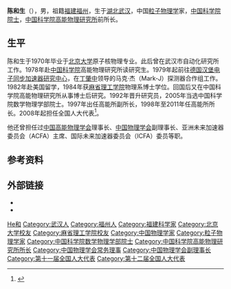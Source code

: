 '''陈和生'''（{{bd|1946年|8月|||catIdx=Chen陈}}），男，祖籍[[福建|福建]][[福州|福州]]，生于[[湖北|湖北]][[武汉|武汉]]，中国[[粒子物理学|粒子物理学]]家，[[中国科学院院士|中国科学院院士]]，[[中国科学院高能物理研究所|中国科学院高能物理研究所]]前所长。

== 生平 ==
陈和生于1970年毕业于[[北京大学|北京大学]]原子核物理专业。此后曾在武汉市自动化研究所工作。1978年赴[[中国科学院|中国科学院]]高能物理研究所读研究生。1979年起前往[[德国电子加速器|德国汉堡电子同步加速器研究中心]]，在[[丁肇中|丁肇中]]领导的马克·杰（Mark-J）探测器合作组工作。1982年赴美国留学，1984年获[[麻省理工学院|麻省理工学院]]物理系博士学位。回国后又在中国科学院高能物理研究所从事博士后研究。1992年晋升研究员，2005年当选中国科学院数学物理学部院士。1997年出任高能所副所长，1998年至2011年任高能所所长。2008年起担任全国人大代表<ref>{{cite news|title=全国人大代表信息-陈和生|url= http://210.82.31.1:8084/delegate/viewDelegate.action?dbid=110596|accessdate=2013-04-05|newspaper=全国人大网|archive-url=https://web.archive.org/web/20140313001151/http://www.npc.gov.cn/delegate/viewDelegate.action?dbid=110596|archive-date=2014-03-13|dead-url=yes}}</ref>。

他还曾担任过[[中国高能物理学会|中国高能物理学会]]理事长、[[中国物理学会|中国物理学会]]副理事长、亚洲未来加速器委员会（ACFA）主席、国际未来加速器委员会（ICFA）委员等职。

== 参考资料 ==
{{reflist}}

== 外部链接 ==
* {{cite web|url=http://www.hlhl.org.cn/news/findnews/showsub.asp?id=848|title=陈和生|publisher=何梁何利基金}}
* {{cite web|url=http://sourcedb.cas.cn/sourcedb_ad_cas/zw2/ysxx/sxwlxb/200906/t20090624_1792082.html|title=陈和生|publisher=中国科学院|deadurl=yes|archiveurl=https://web.archive.org/web/20111023113041/http://sourcedb.cas.cn/sourcedb_ad_cas/zw2/ysxx/sxwlxb/200906/t20090624_1792082.html|archivedate=2011-10-23}}

{{中国科学院数学物理学部院士}}
{{福建籍科学院院士}}
{{Navboxes 
| title  = 陈和生在[[中国物理学会|中国物理学会]]的职务
| list1  =
{{中国物理学会第七届理事会}}
{{中国物理学会第八届理事会}}
{{中国物理学会第九届理事会}}
{{中国物理学会第十届理事会}}
{{中国物理学会第十一届理事会}}
}}

{{Authority control}}
{{DEFAULTSORT:Chen陈}}
[[Category:陈姓|He和]]
[[Category:武汉人|Category:武汉人]]
[[Category:福州人|Category:福州人]]
[[Category:福建科学家|Category:福建科学家]]
[[Category:北京大学校友|Category:北京大学校友]]
[[Category:麻省理工学院校友|Category:麻省理工学院校友]]
[[Category:中国物理学家|Category:中国物理学家]]
[[Category:粒子物理学家|Category:粒子物理学家]]
[[Category:中国科学院数学物理学部院士|Category:中国科学院数学物理学部院士]]
[[Category:中国科学院高能物理研究所所长|Category:中国科学院高能物理研究所所长]]
[[Category:中国物理学会常务理事|Category:中国物理学会常务理事]]
[[Category:中国物理学会副理事长|Category:中国物理学会副理事长]]
[[Category:第十一届全国人大代表|Category:第十一届全国人大代表]]
[[Category:第十二届全国人大代表|Category:第十二届全国人大代表]]